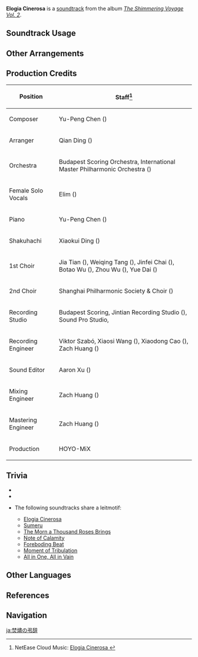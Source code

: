 {{Soundtrack Infobox
|image          = The Shimmering Voyage Vol 2.png
|album          = The Shimmering Voyage Vol. 2
|disc           = 3
|number         = 56
|featured       =
|featured2      =
|featured3      =
|featured_disc  =
|featured_disc2 =
|featured_disc3 =
|youtube_id     = yFrH9y_cpLg
|spotify_id     = 20nGaeXt8tv7iAQvLVa7gJ
|previous       = Soar in the Wind
|next           = Song of Innocence
}}
'''Elogia Cinerosa''' is a [[soundtrack]] from the album ''[[The Shimmering Voyage Vol. 2]]''.

==Soundtrack Usage==
{{Soundtrack Usage|mediaoriginal=1}}

==Other Arrangements==
{{Files by Category Gallery|Media Using an Unreleased Arrangement of Elogia Cinerosa Soundtrack}}

==Production Credits==
{| class="wikitable"
! Position
! Staff<ref>NetEase Cloud Music: [https://music.163.com/#/song?id=1973626813 Elogia Cinerosa {{zh|熛烬的悼咏}}]</ref>
|-
! Composer
| Yu-Peng Chen ({{zh|陈致逸}})
|-
! Arranger
| Qian Ding ({{zh|丁谦}})
|-
! Orchestra
| Budapest Scoring Orchestra, International Master Philharmonic Orchestra ({{zh|国际首席爱乐乐团}})
|-
! Female Solo Vocals
| Elim ({{zh|亦乐}})
|-
! Piano
| Yu-Peng Chen ({{zh|陈致逸}})
|-
! Shakuhachi
| Xiaokui Ding ({{zh|丁晓逵}})
|-
! 1st Choir
| Jia Tian ({{zh|田佳}}), Weiqing Tang ({{zh|唐卫青}}), Jinfei Chai ({{zh|柴锦斐}}), Botao Wu ({{zh|吴波涛}}), Zhou Wu ({{zh|伍洲}}), Yue Dai ({{zh|戴月}})
|-
! 2nd Choir
| Shanghai Philharmonic Society & Choir ({{zh|上海爱乐交响合唱团}})
|-
! Recording Studio
| Budapest Scoring, Jintian Recording Studio ({{zh|金田录音棚}}), Sound Pro Studio, {{Not a Typo|52Hz Studio}}
|-
! Recording Engineer
| Viktor Szabó, Xiaosi Wang ({{zh|王小四}}), Xiaodong Cao ({{zh|曹晓冬}}), Zach Huang ({{zh|黄巍}})
|-
! Sound Editor
| Aaron Xu ({{zh|徐威}})
|-
! Mixing Engineer
| Zach Huang ({{zh|黄巍}})
|-
! Mastering Engineer
| Zach Huang ({{zh|黄巍}})
|-
! Production
| HOYO-MiX
|}

==Trivia==
* {{Transclude|Chrysalis Suspirii|SignoraLeitmotif|section=1}}
* {{Transclude|Never-Ending Performance (Soundtrack)|HarbingerLeitmotif|section=1}}
* <section begin="RukkhaLeitmotif" />The following soundtracks share a leitmotif:
** [[Elogia Cinerosa]]
** [[Sumeru (Soundtrack)|Sumeru]]
** [[The Morn a Thousand Roses Brings (Soundtrack)|The Morn a Thousand Roses Brings]]
** [[Note of Calamity]]
** [[Foreboding Beat]]
** [[Moment of Tribulation]]
** [[All in One, All in Vain]]<section end="RukkhaLeitmotif" />

==Other Languages==
{{Other Languages
|en      = Elogia Cinerosa
|en_lang = la
|en_tl   = Ash-Filled Eulogies
|zhs     = 熛烬的悼咏
|zhs_rm  = Biāojìn de Dàoyǒng
|zht     = 熛燼的悼詠
|zht_rm  = Biāojìn de Dàoyǒng
|zh_tl   = Mourning Chant of Cinders
|ja      = 焚燼の弔辞
|ja_rm   = Funjin no Chouji
|ja_tl   = Condolences of Embers
}}

==References==
{{Reflist}}

==Navigation==
{{Soundtrack Navbox|The Shimmering Voyage|2}}

[[ja:焚燼の弔辞]]